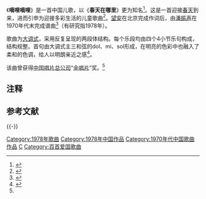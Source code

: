 {{不是|哔哩哔哩}}
《'''嘀哩嘀哩'''》是一首中国儿歌，以《'''春天在哪里'''{{efn|后一歌名主要源自歌词第一句“'''春天在哪里'''呀，'''春天在哪里'''？”。}}》更为知名<ref>{{cite journal en
|quotes = 
|last = 
|first = 
|author = 郝向明
|coauthors = 
|date = 2008
|year = 
|month = 
|title = 《春天在哪里——歌曲〈嘀哩嘀哩〉赏析》
|journal = 清史研究
|volume = 
|issue = 2008年第1期
|pages = 79-79
|publisher = 中国音乐家协会
|location = 北京市
|issn = 0421-3653
|pmid = 
|doi = 
|bibcode = 
|oclc = 
|id = 
|url = http://www.cqvip.com/QK/80434X/200801/1003914639.html
|language = Zh-hans
|format = 
|accessdate = 
|laysummary = 
|laysource = 
|laydate = 
|quote = 
|archive-date = 2020-06-29
|archive-url = https://web.archive.org/web/20200629065452/http://www.cqvip.com/QK/80434X/200801/1003914639.html
|dead-url = no
}}</ref>。这是一首迎接[[春天|春天]]到来，进而引申为迎接多彩生活的儿童歌曲<ref>{{Cite web |url=http://ent.people.com.cn/GB/8222/42058/14078585.html |title=嘀哩嘀哩 (歌词) |accessdate=2011-08-05 |archive-date=2016-03-04 |archive-url=https://web.archive.org/web/20160304053455/http://ent.people.com.cn/GB/8222/42058/14078585.html |dead-url=yes }}</ref>。[[李望安|望安]]{{efn|[[李望安|望安]]本名李望安。}}在北京完成作词后，由[[潘振声|潘振声]]在1970年代末完成谱曲<ref>{{cite journal en
|quotes = 
|last = 
|first = 
|author = 顾婷婷
|coauthors = 
|date = 2007
|year = 
|month = 
|title = 《孩子们的"一分钱"爷爷——访原宁夏音协主席、作曲家潘振声》
|journal = 北方音乐
|volume = 
|issue = 2007年第6期
|pages = 8-9
|publisher = 黑龙江省音乐家协会
|location = 黑龙江省哈尔滨市
|issn = 1002-767X
|pmid = 
|doi = 
|bibcode = 
|oclc = 
|id = 
|url = https://www.ixueshu.com/document/167e58df491cb998318947a18e7f9386.html
|language = Zh-hans
|format = 
|accessdate = 
|laysummary = 
|laysource = 
|laydate = 
|quote = 《嘀哩嘀哩》……这首歌曲的诞生是在一个不平凡的年代，那是粉碎“四人帮”后的一个春天，也是潘振声在10年没有写过作品后的第一次再提笔创作……70年代末，潘振声与词作家望安的合作已经中断了8年，可是有一天，他收到了一封望安从北京寄来的信，里面装着的就是《嘀哩嘀哩》的词。
|archive-date = 2020-06-29
|archive-url = https://web.archive.org/web/20200629065505/https://www.ixueshu.com/document/167e58df491cb998318947a18e7f9386.html
|dead-url = no
}}</ref>（有研究指1978年{{efn|王冬香文章<ref name="wdx2012">{{cite journal en
|quotes = 
|last = 
|first = 
|author = 王冬香
|coauthors = 
|date = 2012
|year = 
|month = 
|title = 《潘振声儿童歌曲研究》
|journal = 西北师范大学2012年度学位论文
|volume = 
|issue = 2012年
|pages = 9
|publisher = 西北师范大学
|location = 甘肃省
|issn = 
|pmid = 
|doi = 
|bibcode = 
|oclc = 
|id = 
|url = http://cdmd.cnki.com.cn/Article/CDMD-10736-1013001674.htm
|language = Zh-hans
|format = 
|accessdate = 
|laysummary = 
|laysource = 
|laydate = 
|quote = 
|archive-date = 2020-06-29
|archive-url = https://web.archive.org/web/20200629065508/http://cdmd.cnki.com.cn/Article/CDMD-10736-1013001674.htm
|dead-url = no
}}</ref>原文：（二）潘振声儿童歌曲创作综述……1978年粉碎四人帮迎来祖国的春天，创作了《嘀哩嘀哩》，获得了中国唱片总公司“金唱片”奖。}}）。

歌曲为[[大调式|大调式]]，采用反复呈现的两段体结构。每个乐段均由四个4小节乐句构成，结构规整。首句由大调式主三和弦的dol、mi、sol形成，在明亮的色彩中也融入了柔和的色调，给人以明朗亲近之感<ref>{{Cite web |url=http://www.bxjyxx.net/ajyky/ShowArticle.asp?ArticleID=359 |title=春天在哪里 |accessdate=2011-08-05 |archive-date=2014-12-05 |archive-url=https://web.archive.org/web/20141205084452/http://www.bxjyxx.net/ajyky/ShowArticle.asp?ArticleID=359 |dead-url=yes }}</ref>。

该曲曾获得[[中国唱片总公司|中国唱片总公司]]“[[金唱片|金唱片]]”奖。<ref name="wdx2012" />

== 注释 ==
{{notelist|iger=}}

== 参考文献 ==
{{Reflist|2}}

{{-}}
{{中宣部推荐100首爱国歌曲}}
[[Category:1978年歌曲|Category:1978年歌曲]]
[[Category:1978年中国作品|Category:1978年中国作品]]
[[Category:1970年代中国歌曲作品|Category:1970年代中国歌曲作品]]
[[Category:创作于中华人民共和国的儿童歌曲|C]]
[[Category:百首爱国歌曲|Category:百首爱国歌曲]]